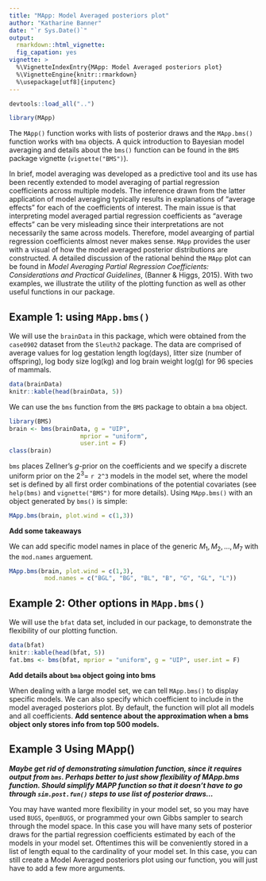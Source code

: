 ```yaml
---
title: "MApp: Model Averaged posteriors plot"
author: "Katharine Banner"
date: "`r Sys.Date()`"
output: 
  rmarkdown::html_vignette:
  fig_capation: yes
vignette: >
  %\VignetteIndexEntry{MApp: Model Averaged posteriors plot}
  %\VignetteEngine{knitr::rmarkdown}
  %\usepackage[utf8]{inputenc}
---
```


```r
devtools::load_all("..")
```

```r
library(MApp)
```

The `MApp()` function works with lists of posterior draws and the `MApp.bms()` function works with `bma` objects. A quick introduction to Bayesian model averaging and details about the `bms()` function can be found in the `BMS` package vignette (`vignette("BMS")`). 

In brief, model averaging was developed as a predictive tool and its use has been recently extended to model averaging of partial regression coefficients across multiple models. The inference drawn from the latter application of model averaging typically results in explanations of "average effects" for each of the coefficients of interest. The main issue is that interpreting model averaged partial regression coefficients as "average effects" can be very misleading since their interpretations are not necessarily the same across models. Therefore, model avearging of partial regression coefficients almost never makes sense. `MApp` provides the user with a visual of how the model averaged posterior distributions are constructed. A detailed discussion of the rational behind the `MApp` plot can be found in _Model Averaging Partial Regression Coefficients: Considerations and Practical Guidelines_, (Banner & Higgs, 2015). With two examples, we illustrate the utility of the plotting function as well as other useful functions in our package. 

## Example 1: using `MApp.bms()`

We will use the `brainData` in this package, which were obtained from the `case0902` dataset from the `Sleuth2` package. The data are comprised of average values for log gestation length log(days), litter size (number of offspring), log body size log(kg) and log brain weight log(g) for 96 species of mammals. 

```r
data(brainData)
knitr::kable(head(brainData, 5))
```

We can use the `bms` function from the `BMS` package to obtain a `bma` object. 

```r
library(BMS)
brain <- bms(brainData, g = "UIP", 
                    mprior = "uniform", 
                    user.int = F)
class(brain)
```

`bms` places Zellner's $g$-prior on the coefficients and we specify a discrete uniform prior on the  $2^3=$ `r 2^3` models in the model set, where the model set is defined by all first order combinations of the potential covariates (see `help(bms)` and `vignette("BMS")` for more details). Using `MApp.bms()` with an object generated by `bms()` is simple: 

```r
MApp.bms(brain, plot.wind = c(1,3))
```

__Add some takeaways__ 

We can add specific model names in place of the generic $M_1, M_2,..., M_7$ with the `mod.names` arguement. 

```r
MApp.bms(brain, plot.wind = c(1,3), 
          mod.names = c("BGL", "BG", "BL", "B", "G", "GL", "L"))

```


## Example 2: Other options in `MApp.bms()`  

We will use the `bfat` data set, included in our package, to demonstrate the flexibility of our plotting function.

```r
data(bfat)
knitr::kable(head(bfat, 5))
fat.bms <- bms(bfat, mprior = "uniform", g = "UIP", user.int = F)
```

__Add details about `bma` object going into bms__ 

<!-- 
___CUT___
We will use the `sim.post.fun()` function to generate a list of posterior draws according to the unit informaiton formulation of Zellner's $g$-prior. This is an unecessary step since the user would already have these draws if they had written their own Gibbs sampler. 
```r
# We use bms() to get the pieces we need....these would be obtained from 
# some other sampler if MApp is being used...


# save posteiror model probabilities from top 500 models
pmps <- topmodels.bma(fat.bms)[14, 1:500]

# top 500 account for ~97.5 % of posterior model mass
sum(pmps)

# save PIPs
results <- data.frame(coef(fat.bms))
PIP <- results[order(results$Idx), ][, 1]

# create input matrix (see Ex 1 above for details about inmat)
inmat <- fat.bms$topmod$betas()[, 1:500]
inmat[inmat != 0] <- 1
inmat <- t(inmat)

# create list of simulated 'draws' from each of the top 500 models 
bfat.sim <- sim.post.fun(inmat, Xmat = bfat[, -1], Yvec = bfat[, 1], num.sims = 1000)

# The simulation function creates a list
class(bfat.sim)

# there are simulated draws from the top 500 models
length(bfat.sim)

# We generated 1000 "posterior draws" for each of the 13 potential explanatory
# variables
dim(bfat.sim[[1]])

# Draws from the top model look like this.
knitr::kable(head(bfat.sim[[1]], 5))
```
--> 

When dealing with a large model set, we can tell `MApp.bms()` to display specific models. We can also specify which coefficient to include in the model averaged posteriors plot. By default, the function will plot all models and all coefficients. __Add sentence about the approximation when a bms object only stores info from top 500 models.__ 

<!--
```r
bfat.mapp <- MApp.bms(fat.bms, plot.wind = c(1,3), 
                        include.coef = c(13, 2, 4), 
                        max.display = 20, 
                        num.sims = 1000)

knitr::kable(bfat.mapp)
```
-->

## Example 3  Using MApp() 

___Maybe get rid of demonstrating simulation function, since it requires output from `bms`. Perhaps better to just show flexibility of MApp.bms function. Should simplify MAPP function so that it doesn't have to go through `sim.post.fun()` steps to use list of posterior draws...___

You may have wanted more flexibility in your model set, so you may have used `BUGS`, `OpenBUGS`, or programmed your own Gibbs sampler to search through the model space. In this case you will have many sets of posterior draws for the partial regression coefficients estimated by each of the models in your model set. Oftentimes this will be conveniently stored in a list of length equal to the cardinality of your model set. In this case, you can still create a Model Averaged posteriors plot using our function, you will just have to add a few more arguments. 


<!--
Vignettes are long form documentation commonly included in packages. Because they are part of the distribution of the package, they need to be as compact as possible. The `html_vignette` output type provides a custom style sheet (and tweaks some options) to ensure that the resulting html is as small as possible. The `html_vignette` format:

- Never uses retina figures
- Has a smaller default figure size
- Uses a custom CSS stylesheet instead of the default Twitter Bootstrap style

## Vignette Info

Note the various macros within the `vignette` section of the metadata block above. These are required in order to instruct R how to build the vignette. Note that you should change the `title` field and the `\VignetteIndexEntry` to match the title of your vignette.

## Styles

The `html_vignette` template includes a basic CSS theme. To override this theme you can specify your own CSS in the document metadata as follows:

    output: 
      rmarkdown::html_vignette:
        css: mystyles.css

## Figures

The figure sizes have been customised so that you can easily put two images side-by-side. 

```r
plot(1:10)
plot(10:1)
```

You can enable figure captions by `fig_caption: yes` in YAML:

    output:
      rmarkdown::html_vignette:
        fig_caption: yes

Then you can use the chunk option `fig.cap = "Your figure caption."` in **knitr**.

## More Examples

You can write math expressions, e.g. $Y = X\beta + \epsilon$, footnotes^[A footnote here.], and tables, e.g. using `knitr::kable()`.

```r
knitr::kable(head(mtcars, 10))
```

Also a quote using `>`:

> "He who gives up [code] safety for [code] speed deserves neither."
([via](https://twitter.com/hadleywickham/status/504368538874703872))

-->
